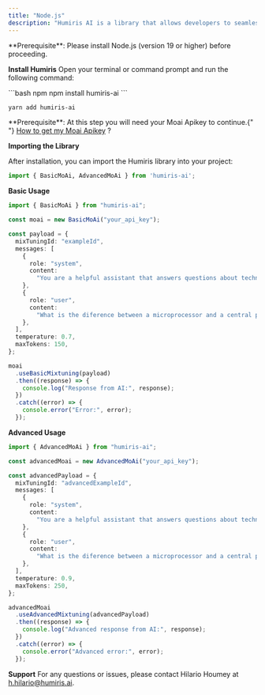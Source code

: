 ```yaml
---
title: "Node.js"
description: "Humiris AI is a library that allows developers to seamlessly integrate Mixture of AI Basic and Advanced into their applications. This library is designed to simplify the process of adding Mixture of AI features and functionalities, making it accessible for developers of all levels"
---
```


<Info>
  **Prerequisite**: Please install Node.js (version 19 or higher) before
  proceeding.
</Info>

**Install Humiris**
Open your terminal or command prompt and run the following command:

<CodeGroup>
  ```bash npm
  npm install humiris-ai
  ```

```bash yarn
yarn add humiris-ai
```

</CodeGroup>

<Info>
  **Prerequisite**: At this step you will need your Moai Apikey to continue.{" "}
  <a href="https://docs.humiris.ai/quickstart">How to get my Moai Apikey</a> ?
</Info>

**Importing the Library**

After installation, you can import the Humiris library into your project:

```python
import { BasicMoAi, AdvancedMoAi } from 'humiris-ai';
```

**Basic Usage**

```typescript
import { BasicMoAi } from "humiris-ai";

const moai = new BasicMoAi("your_api_key");

const payload = {
  mixTuningId: "exampleId",
  messages: [
    {
      role: "system",
      content:
        "You are a helpful assistant that answers questions about technology.",
    },
    {
      role: "user",
      content:
        "What is the diference between a microprocessor and a central processing unit?",
    },
  ],
  temperature: 0.7,
  maxTokens: 150,
};

moai
  .useBasicMixtuning(payload)
  .then((response) => {
    console.log("Response from AI:", response);
  })
  .catch((error) => {
    console.error("Error:", error);
  });
```

**Advanced Usage**

```typescript
import { AdvancedMoAi } from "humiris-ai";

const advancedMoai = new AdvancedMoAi("your_api_key");

const advancedPayload = {
  mixTuningId: "advancedExampleId",
  messages: [
    {
      role: "system",
      content:
        "You are a helpful assistant that answers questions about technology.",
    },
    {
      role: "user",
      content:
        "What is the diference between a microprocessor and a central processing unit?",
    },
  ],
  temperature: 0.9,
  maxTokens: 250,
};

advancedMoai
  .useAdvancedMixtuning(advancedPayload)
  .then((response) => {
    console.log("Advanced response from AI:", response);
  })
  .catch((error) => {
    console.error("Advanced error:", error);
  });
```

**Support**
For any questions or issues, please contact Hilario Houmey at h.hilario@humiris.ai.
